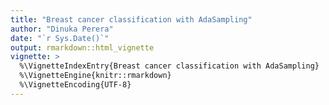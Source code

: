 ```yaml
---
title: "Breast cancer classification with AdaSampling"
author: "Dinuka Perera"
date: "`r Sys.Date()`"
output: rmarkdown::html_vignette
vignette: >
  %\VignetteIndexEntry{Breast cancer classification with AdaSampling}
  %\VignetteEngine{knitr::rmarkdown}
  %\VignetteEncoding{UTF-8}
---
```



